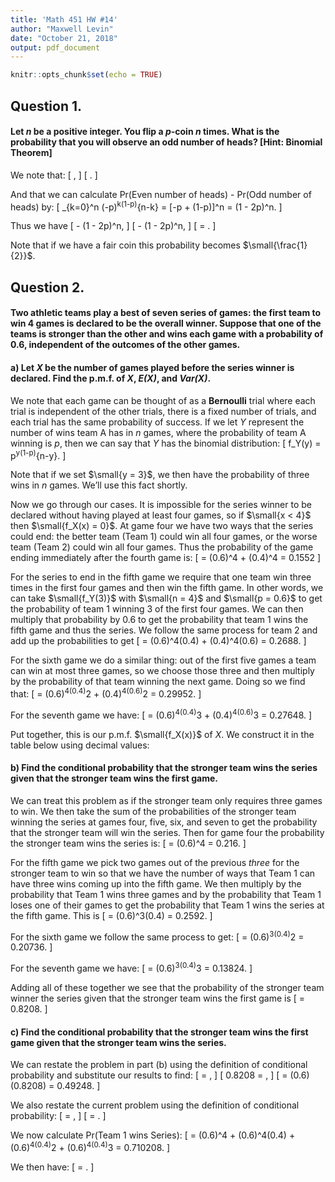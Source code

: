 ---
title: 'Math 451 HW #14'
author: "Maxwell Levin"
date: "October 21, 2018"
output: pdf_document
---

```{r setup, include=FALSE}
knitr::opts_chunk$set(echo = TRUE)
```

## Question 1.
#### Let *n* be a positive integer. You flip a *p*-coin *n* times. What is the probability that you will observe an odd number of heads? [Hint: Binomial Theorem]

We note that:
\[
  \text{1 = Pr(Odd number of heads) + Pr(Even number of heads)},
\]
\[
  \text{Pr(Even number of heads) = 1 - Pr(Odd number of heads)}.
\]

And that we can calculate Pr(Even number of heads) - Pr(Odd number of heads) by:
\[
  \sum_{k=0}^n \binom{n}{k}(-p)^k(1-p)^{n-k} = [-p + (1-p)]^n = (1 - 2p)^n.
\]

Thus we have
\[
  \text{Pr(Odd number of heads) = Pr(Even number of heads)} - (1 - 2p)^n,
\]
\[
  \text{Pr(Odd number of heads) = 1 - Pr(Odd number of heads)} - (1 - 2p)^n,
\]
\[
  \text{Pr(Odd number of heads)} = \frac{1 - (1 - 2p)^n}{2}.
\]

Note that if we have a fair coin this probability becomes $\small{\frac{1}{2}}$.
 

## Question 2.
#### Two athletic teams play a best of seven series of games: the first team to win 4 games is declared to be the overall winner. Suppose that one of the teams is stronger than the other and wins each game with a probability of 0.6, independent of the outcomes of the other games.
#### a) Let *X* be the number of games played before the series winner is declared. Find the p.m.f. of *X*, *E(X)*, and *Var(X)*.

We note that each game can be thought of as a **Bernoulli** trial where each trial is independent of the other trials, there is a fixed number of trials, and each trial has the same probability of success. If we let *Y* represent the number of wins team A has in *n* games, where the probability of team A winning is *p*, then we can say that *Y* has the binomial distribution:
\[
  f_Y(y) = \binom{n}{y}p^y(1-p)^{n-y}. 
\]

Note that if we set $\small{y = 3}$, we then have the probability of three wins in *n* games. We'll use this fact shortly. 

Now we go through our cases. It is impossible for the series winner to be declared without having played at least four games, so if $\small{x < 4}$ then $\small{f_X(x) = 0}$. At game four we have two ways that the series could end: the better team (Team 1) could win all four games, or the worse team (Team 2) could win all four games. Thus the probability of the game ending immediately after the fourth game is: 
\[
  \text{Pr(Series over at the fourth game)} = (0.6)^4 + (0.4)^4 = 0.1552
\]
  

For the series to end in the fifth game we require that one team win three times in the first four games and then win the fifth game. In other words, we can take $\small{f_Y(3)}$ with $\small{n = 4}$ and $\small{p = 0.6}$ to get the probability of team 1 winning 3 of the first four games. We can then multiply that probability by 0.6 to get the probability that team 1 wins the fifth game and thus the series. We follow the same process for team 2 and add up the probabilities to get
\[
  \text{Pr(Series over at the fifth game)} = \binom{4}{3}(0.6)^4(0.4) + \binom{4}{3}(0.4)^4(0.6) = 0.2688.
\]

For the sixth game we do a similar thing: out of the first five games a team can win at most three games, so we choose those three and then multiply by the probability of that team winning the next game. Doing so we find that:
\[
  \text{Pr(Series over at the sixth game)} = \binom{5}{3}(0.6)^4(0.4)^2 + \binom{5}{3}(0.4)^4(0.6)^2 = 0.29952.
\]

For the seventh game we have:
\[
  \text{Pr(Series over at the seventh game)} = \binom{6}{3}(0.6)^4(0.4)^3 + \binom{6}{3}(0.4)^4(0.6)^3 = 0.27648.
\]

Put together, this is our p.m.f. $\small{f_X(x)}$ of *X*. We construct it in the table below using decimal values:

\begin{table}[!h]
\centering
\begin{tabular}{|c|c|c|c|c|c|c|}
\hline
$X = x$ & x < 4 & 4 & 5 & 6 & 7 & 7 < x \\ \hline
$f_X(x)$ & $0$ & $0.1552$ & $0.2688$ & $0.29952$ & $0.27648$ & $0$\\ \hline 
\end{tabular}
\end{table}


#### b) Find the conditional probability that the stronger team wins the series given that the stronger team wins the first game.

We can treat this problem as if the stronger team only requires three games to win. We then take the sum of the probabilities of the stronger team winning the series at games four, five, six, and seven to get the probability that the stronger team will win the series. Then for game four the probability the stronger team wins the series is:
\[
  \text{Pr(Team 1 wins the series at the fourth game)} = (0.6)^4 = 0.216.
\]

For the fifth game we pick two games out of the previous *three* for the stronger team to win so that we have the number of ways that Team 1 can have three wins coming up into the fifth game. We then multiply by the probability that Team 1 wins three games and by the probability that Team 1 loses one of their games to get the probability that Team 1 wins the series at the fifth game. This is
\[
  \text{Pr(Series over at the fifth game)} = \binom{3}{2}(0.6)^3(0.4) = 0.2592.
\]

For the sixth game we follow the same process to get:
\[
  \text{Pr(Series over at the sixth game)} = \binom{4}{2}(0.6)^3(0.4)^2 = 0.20736.
\]

For the seventh game we have:
\[
  \text{Pr(Series over at the seventh game)} = \binom{5}{2}(0.6)^3(0.4)^3 = 0.13824.
\]

Adding all of these together we see that the probability of the stronger team winner the series given that the stronger team wins the first game is
\[
  \text{Pr(Team 1 wins the series | Team 1 wins first game)} = 0.8208.
\]

#### c) Find the conditional probability that the stronger team wins the first game given that the stronger team wins the series.

We can restate the problem in part (b) using the definition of conditional probability and substitute our results to find:
\[
  \text{Pr(Team 1 wins Series | Team 1 wins Game 1)} = \frac{ \text{Pr(Team 1 wins Series and Team 1 wins Game 1)}}{\text{Pr(Team 1 wins Game 1)}},
\]
\[
  0.8208 = \frac{ \text{Pr(Team 1 wins Series and Team 1 wins Game 1)}}{0.6},
\]
\[
  \text{Pr(Team 1 wins Series and Team 1 wins Game 1)} = (0.6)(0.8208) = 0.49248.
\]

We also restate the current problem using the definition of conditional probability:
\[
  \text{Pr(Team 1 wins Game 1 | Team 1 wins Series)} = \frac{ \text{Pr(Team 1 wins Game 1 and Team 1 wins Series)}}{\text{Pr(Team 1 wins Series)}},
\]
\[
  \text{Pr(Team 1 wins Game 1 | Team 1 wins Series)} = \frac{0.49248}{\text{Pr(Team 1 wins Series)}}.
\]

We now calculate Pr(Team 1 wins Series):
\[
  \text{Pr(Team 1 wins Series)} = (0.6)^4 + \binom{4}{3}(0.6)^4(0.4) + \binom{5}{3}(0.6)^4(0.4)^2 + \binom{6}{3}(0.6)^4(0.4)^3 = 0.710208.
\]

We then have:
\[
  \text{Pr(Team 1 wins Game 1 | Team 1 wins Series)} = \frac{0.49248}{0.710208} \approx 0.69343.
\]
